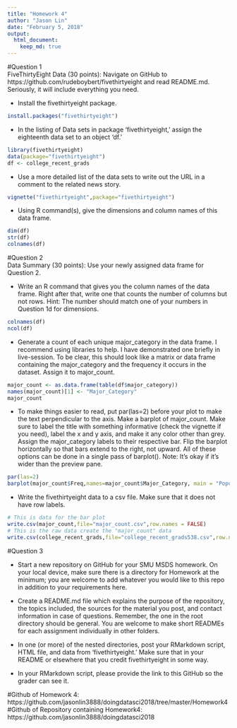 ```yaml
---
title: "Homework 4"
author: "Jason Lin"
date: "February 5, 2018"
output: 
  html_document:
    keep_md: true
---
```


#Question 1           
FiveThirtyEight Data (30 points): Navigate on GitHub to https://github.com/rudeboybert/fivethirtyeight and read README.md. Seriously, it will include everything you need.                       

* Install the fivethirtyeight package.      

```r
install.packages("fivethirtyeight")
```             

* In the listing of Data sets in package ‘fivethirtyeight,’ assign the eighteenth data set to an object ‘df.’               

```r
library(fivethirtyeight)
data(package="fivethirtyeight")
df <- college_recent_grads
```                 

* Use a more detailed list of the data sets to write out the URL in a comment to the related news story.          
```r
vignette("fivethirtyeight",package="fivethirtyeight")
```                  

* Using R command(s), give the dimensions and column names of this data frame.                

```r
dim(df)
str(df)
colnames(df)
```                   

#Question 2              
Data Summary (30 points): Use your newly assigned data frame for Question 2.                

* Write an R command that gives you the column names of the data frame.  Right after that, write one that counts the number of columns but not rows.  Hint: The number should match one of your numbers in Question 1d for dimensions.             

```r
colnames(df)
ncol(df)
```                

* Generate a count of each unique major_category in the data frame.  I recommend using libraries to help.  I have demonstrated one briefly in live-session.  To be clear, this should look like a matrix or data frame containing the major_category and the frequency it occurs in the dataset.  Assign it to major_count.           

```r
major_count <- as.data.frame(table(df$major_category))
names(major_count)[1] <- "Major_Category"
major_count
```              

* To make things easier to read, put par(las=2) before your plot to make the text perpendicular to the axis.  Make a barplot of major_count.  Make sure to label the title with something informative (check the vignette if you need), label the x and y axis, and make it any color other than grey.  Assign the major_category labels to their respective bar.  Flip the barplot horizontally so that bars extend to the right, not upward.  All of these options can be done in a single pass of barplot(). Note: It’s okay if it’s wider than the preview pane.            

```r
par(las=2)
barplot(major_count$Freq,names=major_count$Major_Category, main = "Popularity of College Majors", xlab = "Frequency", ylab= "College Major Category", horiz = TRUE,col="red",cex.names = 0.8)
```               

* Write the fivethirtyeight data to a csv file.  Make sure that it does not have row labels.            
```r
# This is data for the bar plot
write.csv(major_count,file="major_count.csv",row.names = FALSE)
# This is the raw data create the "major_count" data
write.csv(college_recent_grads,file="college_recent_grads538.csv",row.names = FALSE)
```            

#Question 3              

* Start a new repository on GitHub for your SMU MSDS homework.  On your local device, make sure there is a directory for Homework at the minimum; you are welcome to add whatever you would like to this repo in addition to your requirements here.           

* Create a README.md file which explains the purpose of the repository, the topics included, the sources for the material you post, and contact information in case of questions. Remember, the one in the root directory should be general.  You are welcome to make short READMEs for each assignment individually in other folders.           

* In one (or more) of the nested directories, post your RMarkdown script, HTML file, and data from ‘fivethirtyeight.’  Make sure that in your README or elsewhere that you credit fivethirtyeight in some way.             

* In your RMarkdown script, please provide the link to this GitHub so the grader can see it.        

#Github of Homework 4: https://github.com/jasonlin3888/doingdatasci2018/tree/master/Homework4            
#Github of Repository containing Homework4: https://github.com/jasonlin3888/doingdatasci2018




